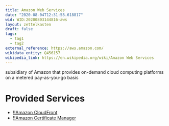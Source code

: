 ```yaml
---
title: Amazon Web Services
date: "2020-08-04T12:31:58.618817"
wid: WID:20200803144816-aws
layout: zettelkasten
draft: false
tags:
  - tag1
  - tag2
external_reference: https://aws.amazon.com/
wikidata_entity: Q456157
wikipedia_link: https://en.wikipedia.org/wiki/Amazon Web Services
---
```


subsidiary of Amazon that provides on-demand cloud computing platforms
on a metered pay-as-you-go basis

Provided Services
=================

-   [!!Amazon CloudFront](WID:20200803144648-cloudfront)
-   [!!Amazon Certificate Manager](WID:20200803145314-aws_acm)
